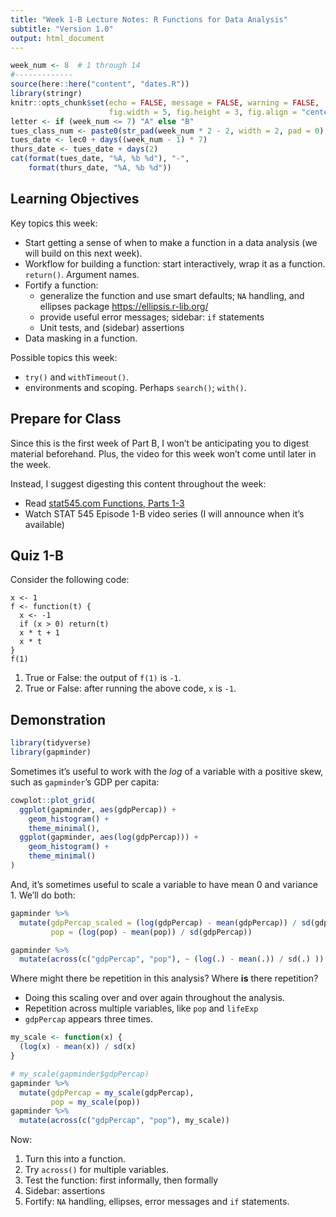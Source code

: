 ```yaml
---
title: "Week 1-B Lecture Notes: R Functions for Data Analysis"
subtitle: "Version 1.0"
output: html_document
---
```


```r
week_num <- 8  # 1 through 14
#-------------
source(here::here("content", "dates.R"))
library(stringr)
knitr::opts_chunk$set(echo = FALSE, message = FALSE, warning = FALSE,
                      fig.width = 5, fig.height = 3, fig.align = "center")
letter <- if (week_num <= 7) "A" else "B"
tues_class_num <- paste0(str_pad(week_num * 2 - 2, width = 2, pad = 0), letter)
tues_date <- lec0 + days((week_num - 1) * 7)
thurs_date <- tues_date + days(2)
cat(format(tues_date, "%A, %b %d"), "-", 
    format(thurs_date, "%A, %b %d"))
```


## Learning Objectives

Key topics this week:

- Start getting a sense of when to make a function in a data analysis (we will build on this next week).
- Workflow for building a function: start interactively, wrap it as a function. `return()`. Argument names. 
- Fortify a function: 
  - generalize the function and use smart defaults; `NA` handling, and ellipses package [https://ellipsis.r-lib.org/](https://ellipsis.r-lib.org/)
  - provide useful error messages; sidebar: `if` statements
  - Unit tests, and (sidebar) assertions
- Data masking in a function.

Possible topics this week:

- `try()` and `withTimeout()`.
- environments and scoping. Perhaps `search()`; `with()`.

## Prepare for Class

Since this is the first week of Part B, I won't be anticipating you to digest material beforehand. Plus, the video for this week won't come until later in the week.

Instead, I suggest digesting this content throughout the week:

- Read [stat545.com Functions, Parts 1-3](https://stat545.com/functions-part1.html)
- Watch STAT 545 Episode 1-B video series (I will announce when it's available) 

## Quiz 1-B

Consider the following code:

```
x <- 1
f <- function(t) {
  x <- -1
  if (x > 0) return(t)
  x * t + 1
  x * t
}
f(1)
```

1. True or False: the output of `f(1)` is `-1`. 
2. True or False: after running the above code, `x` is `-1`. 


## Demonstration

```r
library(tidyverse)
library(gapminder)
```

Sometimes it's useful to work with the _log_ of a variable with a positive skew, such as `gapminder`'s GDP per capita:

```r
cowplot::plot_grid(
  ggplot(gapminder, aes(gdpPercap)) +
    geom_histogram() +
    theme_minimal(),
  ggplot(gapminder, aes(log(gdpPercap))) +
    geom_histogram() +
    theme_minimal()
)
```
And, it's sometimes useful to scale a variable to have mean 0 and variance 1. We'll do both:

```r
gapminder %>% 
  mutate(gdpPercap_scaled = (log(gdpPercap) - mean(gdpPercap)) / sd(gdpPercap),
         pop = (log(pop) - mean(pop)) / sd(gdpPercap))

gapminder %>% 
  mutate(across(c("gdpPercap", "pop"), ~ (log(.) - mean(.)) / sd(.) ))
```

Where might there be repetition in this analysis? Where __is__ there repetition?

- Doing this scaling over and over again throughout the analysis.
- Repetition across multiple variables, like `pop` and `lifeExp`
- `gdpPercap` appears three times.

```r
my_scale <- function(x) {
  (log(x) - mean(x)) / sd(x)
}

# my_scale(gapminder$gdpPercap)
gapminder %>% 
  mutate(gdpPercap = my_scale(gdpPercap),
         pop = my_scale(pop))
gapminder %>% 
  mutate(across(c("gdpPercap", "pop"), my_scale))
```


Now:

1. Turn this into a function.
2. Try `across()` for multiple variables.
3. Test the function: first informally, then formally
4. Sidebar: assertions
5. Fortify: `NA` handling, ellipses, error messages and `if` statements.
